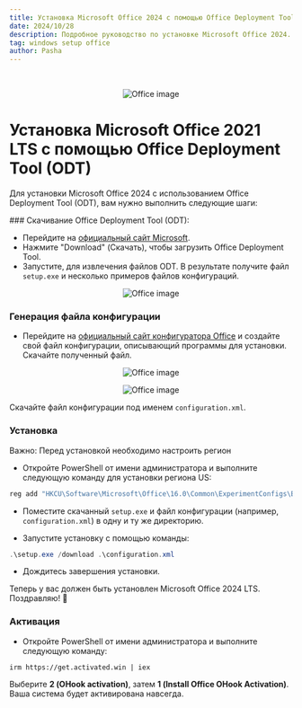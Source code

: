```yaml
---
title: Установка Microsoft Office 2024 с помощью Office Deployment Tool (ODT)
date: 2024/10/28
description: Подробное руководство по установке Microsoft Office 2024. Бесплатно с официального сайта Microsoft.
tag: windows setup office
author: Pasha
---
```



<br />
<p align="center" width="100%">
<Image src="/assets/microsoft-office-install-2024/2024.png" alt="Office image" width={800} height={800} />
</p>

# Установка Microsoft Office 2021 LTS с помощью Office Deployment Tool (ODT)

Для установки Microsoft Office 2024 с использованием Office Deployment Tool (ODT), вам нужно выполнить следующие шаги:

<Steps>
### Скачивание Office Deployment Tool (ODT):

-   Перейдите на [официальный сайт Microsoft](https://www.microsoft.com/en-us/download/details.aspx?id=49117).
-   Нажмите "Download" (Скачать), чтобы загрузить Office Deployment Tool.
-   Запустите, для извлечения файлов ODT. В результате получите файл `setup.exe` и несколько примеров файлов конфигураций.

<p align="center" width="100%">
<Image src="/assets/microsoft-office-install-2024/odt.png" alt="Office image" width={800} height={800} />
</p>

### Генерация файла конфигурации

-   Перейдите на [официальный сайт конфигуратора Office](https://config.office.com/deploymentsettings) и создайте свой файл конфигурации, описывающий программы для установки. Скачайте полученный файл.


<p align="center" width="100%">
<Image src="/assets/microsoft-office-install-2024/office-1.png" alt="Office image" width={600} height={400} />
</p>

<p align="center" width="100%">
<Image src="/assets/microsoft-office-install-2024/office-2.png" alt="Office image" width={600} height={400} />
</p>

Скачайте файл конфигурации под именем `configuration.xml`.


### Установка

<Callout type="warning" emoji="⚠️">
Важно: Перед установкой необходимо настроить регион
</Callout>

- Откройте PowerShell от имени администратора и выполните следующую команду для установки региона US:

```powershell
reg add "HKCU\Software\Microsoft\Office\16.0\Common\ExperimentConfigs\Ecs" /v "CountryCode" /t REG_SZ /d "std::wstring|US" /f
```

- Поместите скачанный `setup.exe` и файл конфигурации (например, `configuration.xml`) в одну и ту же директорию.

- Запустите установку с помощью команды:

```powershell
.\setup.exe /download .\configuration.xml
```

- Дождитесь завершения установки.

Теперь у вас должен быть установлен Microsoft Office 2024 LTS. Поздравляю! 🎉

### Активация

- Откройте PowerShell от имени администратора и выполните следующую команду:

`irm https://get.activated.win | iex`

Выберите **2 (OHook activation)**, затем **1 (Install Office OHook Activation)**. 
Ваша система будет активирована навсегда.

</Steps>

